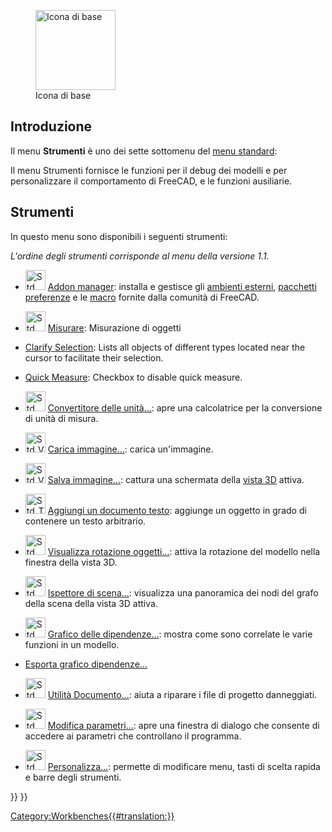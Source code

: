 <languages/>

{{Docnav/it
|[[Std_View_Menu/it|Menu Visualizza]]
|[[Std_Macro_Menu/it|Menu Macro]]
|[[Std_Base/it|Menu di base]]
|IconL=
|IconR=
|IconC=Freecad.svg
}}

[[Image:Freecad.svg|thumb|128px|Icona di base]]

{{TOCright}}

<span id="Introduction"></span>
==Introduzione==

Il menu '''Strumenti''' è uno dei sette sottomenu del [[Standard_Menu/it|menu standard]]:

{{StdMenu
|
[[Std_File_Menu/it|File]]
&nbsp;&nbsp;&nbsp;
[[Std_Edit_Menu/it|Modifica]]
&nbsp;&nbsp;&nbsp;
[[Std_View_Menu/it|Visualizza]]
&nbsp;&nbsp;&nbsp;
[[Std_Tools_Menu/it|Strumenti]]
&nbsp;&nbsp;&nbsp;
[[Std_Macro_Menu/it|Macro]]
&nbsp;&nbsp;&nbsp;
[[Std_Windows_Menu/it|Finestre]]
&nbsp;&nbsp;&nbsp;
[[Std_Help_Menu/it|Aiuto]]
}}

Il menu Strumenti fornisce le funzioni per il debug dei modelli e per personalizzare il comportamento di FreeCAD, e le funzioni ausiliarie.

<span id="Tools"></span>
==Strumenti==

In questo menu sono disponibili i seguenti strumenti:

''L'ordine degli strumenti corrisponde al menu della versione 1.1.''

* [[Image:Std_AddonMgr.svg|32px]] [[Std_AddonMgr/it|Addon manager]]: installa e gestisce  gli [[External workbenches/it|ambienti esterni]], [[Preference_Packs/it|pacchetti preferenze]] e le [[macros/it|macro]] fornite dalla comunità di FreeCAD.

* [[Image:Std_Measure.svg|32px]] [[Std_Measure/it|Misurare]]: Misurazione di oggetti {{Version/it|1.0}}

* [[Std_ClarifySelection|Clarify Selection]]: Lists all objects of different types located near the cursor to facilitate their selection. {{Version|1.1}}

* [[Status_Bar#Quick_Measure|Quick Measure]]: Checkbox to disable quick measure. {{Version|1.1}}

* [[Image:Std_UnitsCalculator.svg|32px]] [[Std_UnitsCalculator/it|Convertitore delle unità...]]: apre una calcolatrice per la conversione di unità di misura.

* [[Image:Std_ViewLoadImage.svg|32px]] [[Std_ViewLoadImage/it|Carica immagine...]]: carica un'immagine. {{Version/it|0.21}}

* [[File:Std_ViewScreenShot.svg|32px]] [[Std_ViewScreenShot/it|Salva immagine...]]: cattura una schermata della [[3D_view/it|vista 3D]] attiva.

* [[File:Std_TextDocument.svg|32px]] [[Std_TextDocument/it|Aggiungi un documento testo]]: aggiunge un oggetto in grado di contenere un testo arbitrario.

* [[Image:Std_DemoMode.svg|32px]] [[Std_DemoMode/it|Visualizza rotazione oggetti...]]: attiva la rotazione del modello nella finestra della vista 3D.

* [[Image:Std_SceneInspector.svg|32px]] [[Std_SceneInspector/it|Ispettore di scena...]]: visualizza una panoramica dei nodi del grafo della scena della vista 3D attiva.

* [[Image:Std_DependencyGraph.svg|32px]] [[Std DependencyGraph/it|Grafico delle dipendenze...]]: mostra come sono correlate le varie funzioni in un modello.

* [[Std_ExportDependencyGraph|Esporta grafico dipendenze...]] {{Version/it|0.21}}

* [[Image:Std_ProjectUtil.svg|32px]]  [[Std_ProjectUtil/it|Utilità Documento...]]: aiuta a riparare i file di progetto danneggiati.

* [[Image:Std_DlgParameter.svg|32px]] [[Std_DlgParameter/it|Modifica parametri...]]: apre una finestra di dialogo che consente di accedere ai parametri che controllano il programma.

* [[Image:Std_DlgCustomize.svg|32px]] [[Std_DlgCustomize/it|Personalizza...]]: permette di modificare menu, tasti di scelta rapida e barre degli strumenti.


{{Docnav/it
|[[Std_View_Menu/it|Menu Visualizza]]
|[[Std_Macro_Menu/it|Menu Macro]]
|[[Std_Base/it|Menu di base]]
|IconL=
|IconR=
|IconC=Freecad.svg
}}

{{Std_Base_navi{{#translation:}}}}
{{Userdocnavi{{#translation:}}}}
[[Category:Workbenches{{#translation:}}]]
